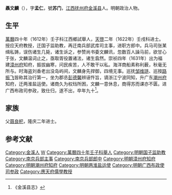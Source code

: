 '''聶文麟'''（{{bd|？||？||}}），字'''孟仁'''，號'''苏门'''，[[江西|江西]][[抚州府|抚州府]][[金溪县|金溪县]]人。明朝政治人物。

==生平==
[[萬曆|萬曆]]四十年（1612年）壬子科江西鄉試舉人，[[天啓|天啓]]二年（1622年）壬戌科进士。授应天府教授，迁国子监助教，再迁南兵部武库司主事，进职方郎中。兵马司张某缉私铸，误伤诸生几毙，诸生诉之，参赞尚书委文麟讯，忽数百人譟马前，欲甘心于张，文麟温词止之，亟取胥役置诸法，诸生翕然。崇祯四年（1631年）出为福建[[漳州府|漳州府]]知府，振拔幽寒，问民疾苦，人不敢干以私。海洋商船素称利薮，秋毫无所与。时海盗刘香老出没岛屿间，文麟身先捍御，四境无事。巡抚[[邹维琏|邹维琏]]、巡按[[路振飞|路振飞]]皆称其治行第一，坐为郡丞[[彭德馨|彭德馨]]辨诬忤旨，谪浙江宁波同知，升广东[[潮州府|潮州府]]知府，迁两淮盐运使。诸商久为权珰所困，文麟一意休息，商得苏而课亦不匮。进广西布政司参政，致仕归，遂不出，卒年九十<ref>《金溪县志》</ref>。

== 家族 ==
父[[聂良𣏌|聂良𣏌]]，隆庆二年进士。

==参考文献==
{{reflist}}

{{start box}}
{{s-off}}
{{s-before|[[劉柱國|劉柱國]]}}
{{s-title|明朝潮州府知府|1638年－崇禎年間}}
{{s-after|[[孫枝灼|孫枝灼]]}}
{{end box}}

{{天啓二年壬戌科殿試金榜}}

{{Authority control}}

{{DEFAULTSORT:}}
[[Category:金溪人|Category:金溪人]]
[[Category:聂姓|W]]
[[Category:萬曆四十年壬子科舉人|Category:萬曆四十年壬子科舉人]]
[[Category:明朝国子监助教|Category:明朝国子监助教]]
[[Category:南京兵部主事|Category:南京兵部主事]]
[[Category:南京兵部郎中|Category:南京兵部郎中]]
[[Category:明朝漳州府知府|Category:明朝漳州府知府]]
[[Category:明朝潮州府知府|Category:明朝潮州府知府]]
[[Category:明朝两淮盐运使|Category:明朝两淮盐运使]]
[[Category:明朝广西布政使司参政|Category:明朝广西布政使司参政]]
[[Category:應天府儒學教授|Category:應天府儒學教授]]


{{明朝官员小作品}}